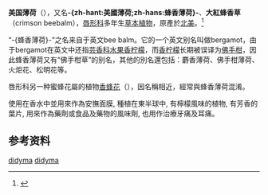 {{NoteTA|zh-hans:美国薄荷;zh-hant:蜂香薄荷}}
{{Distinguish|香蜂花}}
{{Speciesbox
| genus = Monarda
| species = didyma
| image = Indianernessel - Goldmelisse.JPG
| image_caption = 
| authority = [[卡尔·林奈|L.]]
| range_map = Monarda didyma in the USA.svg
| range_map_caption = 美国薄荷在美国的分布情况
}}

'''美国薄荷'''（{{lang-xm|Monarda didyma}}），又名'''-{zh-hant:美國薄荷;zh-hans:蜂香薄荷}-'''、'''大紅蜂香草'''（crimson beebalm），[[唇形科|唇形科]]多年生[[草本植物|草本植物]]，原產於[[北美|北美]]。<ref>{{Cite web|title=香草植物栽培術：香香公主－蜂香薄荷|url=http://blog.igarden.com.tw/2003/11/5M31102.html|access-date=2021-07-02|date=2003-11-02|work=園藝文摘|publisher=iGarden 花寶愛花園}}</ref>

“-{蜂香薄荷}-”之名来自于英文bee balm。它的一个英文别名叫做bergamot，由于bergamot在英文中还指[[芸香科|芸香科]][[水果|水果]][[香柠檬|香柠檬]]，而[[香柠檬|香柠檬]]长期被误译为[[佛手柑|佛手柑]]，因此蜂香薄荷又有“佛手柑草”的别名，其他的別名還包括：麝香薄荷、佛手柑薄荷、火炬花、松明花等。

唇形科另一种蜜蜂花屬的植物[[香蜂花|香蜂花]]（{{lang-xm|Melissa officinalis}}），因名稱相近，經常與蜂香薄荷混淆。

使用在香水中並用來作為安撫面膜, 種植在東半球中, 有檸檬風味的植物, 有芳香的葉片, 用來作為藥劑或食品及藥物的風味劑, 也用作治療牙痛及耳痛。

== 参考资料 ==
{{Reflist}}

{{Taxonbar|from=Q164010}}

[[Category:美国薄荷属|didyma]]
[[Category:卡尔·林奈命名的生物分类|didyma]]


{{植物小作品}}